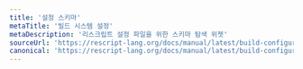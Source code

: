 ```yaml
---
title: '설정 스키마'
metaTitle: '빌드 시스템 설정'
metaDescription: '리스크립트 설정 파일을 위한 스키마 탐색 위젯'
sourceUrl: 'https://rescript-lang.org/docs/manual/latest/build-configuration-schema'
canonical: 'https://rescript-lang.org/docs/manual/latest/build-configuration-schema'
---
```


<Docson
  src="https://raw.githubusercontent.com/rescript-lang/rescript-compiler/master/docs/docson/build-schema.json"
/>
